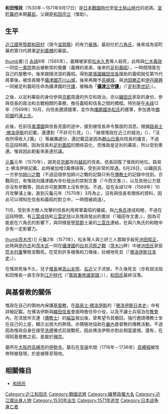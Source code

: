 {{unreferenced|time=2015-09-03T04:15:16+00:00}}
{{日本武士
|名稱= 和田 惟政
|圖片名稱= Wada Koremasa.jpg
|圖片大小= 230px
|圖片說明= 太平記英勇傳十六：和田伊賀守惟政（[[落合芳幾|落合芳幾]]作）
|時代= [[日本戰國時代|日本戰國時代]]－[[安土桃山時代|安土桃山時代]]
|出生日期= [[享祿|享祿]]3年（1530年）（以『[[寬政重修諸家譜|寬政重修諸家譜]]』、諸家系圖等記載卒時42歲推算）
|出生地點= 
|逝世日期= [[元龜|元龜]]2年8月28日（1571年9月17日）
|逝世地點= 
|假名= 
|羅馬字= 
|幼名= 
|改名= 
|别名= 彈正忠、紀伊入道
|諡号= 
|神号= 
|戒名= 
|洗禮名= 
|墓所= [[大阪府|大阪府]][[高槻市|高槻市]]的[[伊勢寺|伊勢寺]]
|朝廷官位= [[彈正忠|彈正忠]]、[[伊賀守|伊賀守]]、[[紀伊守|紀伊守]]
|幕府職位= [[室町幕府|室町幕府]][[攝津國|攝津]]半國[[守護|守護]]
|主君= [[六角氏|六角氏]]→[[足利義輝|足利義輝]]→[[足利義昭|足利義昭]]→[[織田信長|織田信長]]
|藩= 
|氏族= [[和田氏|和田氏]]
|父母= [[和田宗立|和田宗立]]（惟助）
|養父= 
|養母= 
|兄弟= 弟：[[和田惟增|惟增]]、[[和田定利|定利]]、[[和田定教|定教]]
|姐妹= 
|正室= [[高山友照|高山友照]]的女兒
|側室= 
|嗣子= [[和田惟長|惟長]]
|嗣女= 
|養子= 
|養女= 
}}
{{japanese|japanese=和田 惟政|kana=わだ これまさ|romaji=Wada Koremasa}}
'''和田惟政'''（1530年－1571年9月17日）是[[日本戰國時代|日本戰國時代]]至[[安土桃山時代|安土桃山時代]]的武將。[[室町幕府|室町幕府]]末期[[幕臣|幕臣]]。父親是[[和田宗立|和田宗立]]（惟助）。

== 生平 ==
[[近江國|近江國]][[甲賀郡|甲賀郡]][[和田村|和田村]]（現今[[滋賀縣|滋賀縣]]）的有力[[豪族|豪族]]。最初仕於[[六角氏|六角氏]]，後來成為室町幕府第13代將軍[[足利義輝|足利義輝]]的幕臣。

[[image:Escape_of_Ashikaga_Yoshiaki.JPG|thumb]]畫）]]
[[永祿|永祿]]8年（1565年），義輝被家臣[[松永久秀|松永久秀]]等人殺死，此時與[[仁木義政|仁木義政]]一同從[[一乘院|一乘院]]救出被軟禁的覺慶（義輝的弟弟，後來的[[足利義昭|足利義昭]]），一時間隱匿在自己的屋敷中，後來跟隨流浪的義昭。得到[[尾張國|尾張國]][[織田信長|織田信長]]援助的義昭就任第15代將軍後，被信長賜予[[攝津國|攝津國]][[芥川山城|芥川山城]]，後來再賜予[[高槻城|高槻城]]，與[[池田勝正|池田勝正]]和[[伊丹親興|伊丹親興]]一同被足利義昭任命為攝津國的[[守護|守護]]，被稱為「'''[[攝津三守護|攝津三守護]]'''」（『[[足利季世記|足利季世記]]』）。

之後，以足利幕臣的身份參與[[京都|京都]]周邊的外交和政治，亦以[[織田氏|織田氏]]家臣的身份，參與信長的政治和合戰相關的事務，擔任義昭和信長之間的橋樑。特別是在[[永祿|永祿]]12年（1569年）10月，向信長邀請援軍，並作為[[播磨國|播磨國]][[赤松氏|赤松氏]]的援軍，參加進攻[[備前國|備前國]]的[[浦上氏|浦上氏]]。

此後，在前往[[美濃國|美濃國]]與信長見面的途中，接到被信長命令蟄居的消息。根據[[路易士·佛洛伊斯|路易士·佛洛伊斯]]的記載，還遭到「不許可引見」（{{lang|ja|引見の不許可}}）、「破壞惟政在近江的城池」（{{lang|ja|惟政が近江に持っていた城の破壊}}）、「沒收所得收入2萬」（{{lang|ja|収入のうち2万クルザードの没収}}）等嚴厲處分，還記載這是因為[[朝山日乘|朝山日乘]]向信長的讒言，不過在這段時期，因為信長和[[足利義昭|足利義昭]]的關係惡化，而惟政是足利的幕臣，所以受到牽連。惟政因此剃髪來表達抗議。

[[元龜|元龜]]元年（1570年），謁見從[[京都|京都]]攻向[[越前國|越前]]的信長，信長回復了惟政的地位。路易士·佛洛伊斯記載，此時被加增3萬俸祿等，受到非常的厚遇。6月28日，以織田氏一方參加[[姉川之戰|姉川之戰]]（不過這個參加姉川之戰的記錄只有在[[傳教士|傳教士]]的記錄中找到。合戰同日，有惟政向攝津國內寺社發出的禁制文書（『今西文書』），以及其他公方眾亦沒有參戰等，因此亦可能實際上沒有參加。不過，從在永祿12年（1569年）10月攻擊浦上後，直到元龜元年（1570年）3月為止，沒有與信長有關係的資料，因此可以得知在信長和義昭的對立中，一時間被疏遠）。

11月，受到多方敵人攻擊的信長利用將軍義昭的權威，與[[六角氏|六角氏]]達成和睦，不過在這段時間，有[[三雲成持|三雲成持]]和[[三雲定持|三雲定持]]以及惟政發出的書狀（『福田寺文書』），因為可能是在六角氏的影響下，與同樣是[[甲賀郡|甲賀郡]]土豪的[[三雲氏|三雲氏]]連結，在與六角氏的和睦中亦有一定影響力。

[[image:Grave_of_Wada_Koremasa.jpg|thumb]][[茨木市|茨木市]]）]]
元龜2年（1571年），松永等人與三好三人眾聯手殺死[[池田知正|池田知正]]，此時與[[伊丹氏|伊丹氏]]和[[茨木氏|茨木氏]]一同在[[攝津國|攝津國]]的[[白井河原之戰|白井河原之戰]]（[[茨木川|茨木川]]畔）中被[[池田氏|池田氏]]家臣[[荒木村重|荒木村重]]擊敗並戰死。在受到許多槍傷和刀傷後，壯絕地死去（『[[佛洛伊斯日本史|佛洛伊斯日本史]]』）。

在惟政死後不久，兒子[[和田惟長|惟長]]被[[高山友照|高山友照]]、[[高山右近|右近]]父子流放，不久後死去（亦有說法指和田惟長一直生存到[[江戶時代|江戶時代]]（『[[寬政重修諸家譜|寬政重修諸家譜]]』）），[[和田氏|和田氏]]最終沒落。

== 與基督教的關係 ==
惟政在自己的領地內保護[[基督教|基督教]]，在[[路易士·佛洛伊斯|路易士·佛洛伊斯]]的『[[佛洛伊斯日本史|佛洛伊斯日本史]]』中有詳細記載。在佛洛伊斯與[[織田信長|織田信長]]會面時擔任仲介役，以及不讓士兵宿泊在[[教會|教會]]內，在流放伴天連（[[傳教士|傳教士]]）的[[綸旨|綸旨]]發出後，曾希望令其撤回，強行邀請傳教士坐在自己的上座，顯示出很大的熱情。亦積極地協助在[[畿內|畿內]]基督教的傳教活動。不過因為惟政自身在接受[[洗禮|洗禮]]儀式前就戰死，因此佛洛伊斯亦對此相當遺憾。還有，在得知基督教之前，是屬於[[禅宗|禅宗]]。

墓所在[[大阪府|大阪府]][[高槻市|高槻市]]的[[伊勢寺|伊勢寺]]。墓石在[[享保|享保]]年間（1716年－1736年）[[高槻城|高槻城]]被改修時被發現，於是被移至現地。

== 相關條目 ==
*[[和田氏|和田氏]]

[[Category:近江和田氏|Category:近江和田氏]]
[[Category:戰國武將|Category:戰國武將]]
[[Category:織豐政權大名|Category:織豐政權大名]]
[[Category:近江國出身人物|Category:近江國出身人物]]
[[Category:1530年出生|Category:1530年出生]]
[[Category:1571年逝世|Category:1571年逝世]]
[[Category:日本战争身亡者|Category:日本战争身亡者]]